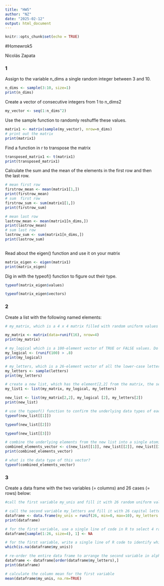 ```yaml
---
title: "HW5"
author: "NZ"
date: "2025-02-12"
output: html_document
---
```


```r
knitr::opts_chunk$set(echo = TRUE)
```

#Homewrok5

Nicolás Zapata

### 1
Assign to the variable n_dims a single random integer between 3 and 10.

```r
n_dims <- sample(3:10, size=1)
print(n_dims)

```

Create a vector of consecutive integers from 1 to n_dims2
```r
my_vector <- seq(1:n_dims^2)

```

Use the sample function to randomly reshuffle these values.
```r
matrix1 <- matrix(sample(my_vector), nrow=n_dims)
# print out the matrix
print(matrix1) 
```

Find a function in r to transpose the matrix
``` r
transposed_matrix1 <- t(matrix1)
print(transposed_matrix1)
```

Calculate the sum and the mean of the elements in the first row and then the last row.
```r
# mean first row
firstrow_mean <- mean(matrix1[1,])
print(firstrow_mean) 
# sum  first row
firstrow_sum <- sum(matrix1[1,])
print(firstrow_sum)
```

```r
# mean last row 
lastrow_mean <- mean(matrix1[n_dims,])
print(lastrow_mean)
# sum last row
lastrow_sum <- sum(matrix1[n_dims,]) 
print(lastrow_sum)
 
```

Read about the eigen() function and use it on your matrix
```r
matrix_eigen <- eigen(matrix1) 
print(matrix_eigen)
```

Dig in with the typeof() function to figure out their type.
```r
typeof(matrix_eigen$values)
```

```r
typeof(matrix_eigen$vectors)
```

### 2
Create a list with the following named elements:

```r
# my_matrix, which is a 4 x 4 matrix filled with random uniform values

my_matrix <- matrix(data=runif(16), nrow=4)
print(my_matrix) 
```

```r
# my_logical which is a 100-element vector of TRUE or FALSE values. Do this efficiently by setting up a vector of random values and then applying an inequality to it.
my_logical <- (runif(100) > .8)
print(my_logical) 
```

```r
# my_letters, which is a 26-element vector of all the lower-case letters in random order.
my_letters <- sample(letters)
print(my_letters)
```

```r
# create a new list, which has the element[2,2] from the matrix, the second element of the logical vector, and the second element of the letters vector
my_list1 <- list(my_matrix, my_logical, my_letters)

new_list <- list(my_matrix[2,2], my_logical [2], my_letters[2]) 
print(new_list)
```

```r
# use the typeof() function to confirm the underlying data types of each component in this list
typeof(new_list[[1]])
```

```r
typeof(new_list[[2]])
```

```r
typeof(new_list[[3]])
```

```r
# combine the underlying elements from the new list into a single atomic vector with the c() function
combined_elements_vector <- c(new_list[[1]], new_list[[2]], new_list[[3]])
print(combined_elements_vector)
```

```r
# what is the data type of this vector?
typeof(combined_elements_vector)
```

### 3
Create a data frame with the two variables (= columns) and 26 cases (= rows) below:

```r
#call the first variable my_unis and fill it with 26 random uniform values from 0 to 10

# call the second variable my_letters and fill it with 26 capital letters in random order.
dataframe <- data.frame(my_unis = runif(26, min=0, max=10), my_letters = sample(LETTERS))
print(dataframe)
```

```r
# for the first variable, use a single line of code in R to select 4 random rows and replace the numerical values in those rows with NA.
dataframe[sample(1:26, size=4), 1] <- NA
```

```r
# for the first variable, write a single line of R code to identify which rows have the missing values
which(is.na(dataframe$my_unis))
```

```r
# re-order the entire data frame to arrange the second variable in alphabetical order
dataframe <- dataframe[order(dataframe$my_letters),]
print(dataframe)
```

```r
# calculate the column mean for the first variable
mean(dataframe$my_unis, na.rm=TRUE)
```

